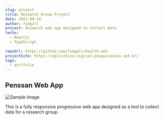 ```yaml
---
slug: project
title: Research Group Project
date: 2021-09-14
author: fsegall
project: Research web app designed to collect data
techs: 
  - Reactjs
  - TypeScript
  
repoUrl: https://github.com/fsegall/health-web
projectSite: https://aplicativo-vigisan.pesquisassan.net.br/
tags:
  - portfolio
---
```


## Penssan Web App

![Sample Image](/images/600x300.png)

This is a fully responsive progressive web app designed as a tool to collect data for a research group. 
